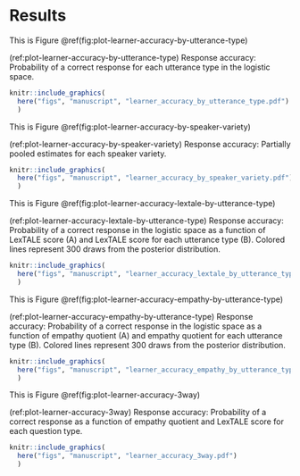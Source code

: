 # Results


This is Figure \@ref(fig:plot-learner-accuracy-by-utterance-type)


(ref:plot-learner-accuracy-by-utterance-type) Response accuracy: Probability of a correct response for each utterance type in the logistic space.

```r
knitr::include_graphics(
  here("figs", "manuscript", "learner_accuracy_by_utterance_type.pdf")
  )
```




This is Figure \@ref(fig:plot-learner-accuracy-by-speaker-variety)

(ref:plot-learner-accuracy-by-speaker-variety) Response accuracy: Partially pooled estimates for each speaker variety.

```r
knitr::include_graphics(
  here("figs", "manuscript", "learner_accuracy_by_speaker_variety.pdf")
  )
```





This is Figure \@ref(fig:plot-learner-accuracy-lextale-by-utterance-type)

(ref:plot-learner-accuracy-lextale-by-utterance-type) Response accuracy: Probability of a correct response in the logistic space as a function of LexTALE score (A) and LexTALE score for each utterance type (B). Colored lines represent 300 draws from the posterior distribution.

```r
knitr::include_graphics(
  here("figs", "manuscript", "learner_accuracy_lextale_by_utterance_type.pdf")
  )
```







This is Figure \@ref(fig:plot-learner-accuracy-empathy-by-utterance-type)

(ref:plot-learner-accuracy-empathy-by-utterance-type) Response accuracy: Probability of a correct response in the logistic space as a function of empathy quotient (A) and empathy quotient for each utterance type (B). Colored lines represent 300 draws from the posterior distribution.

```r
knitr::include_graphics(
  here("figs", "manuscript", "learner_accuracy_empathy_by_utterance_type.pdf")
  )
```





This is Figure \@ref(fig:plot-learner-accuracy-3way)

(ref:plot-learner-accuracy-3way) Response accuracy: Probability of a correct response as a function of empathy quotient and LexTALE score for each question type.

```r
knitr::include_graphics(
  here("figs", "manuscript", "learner_accuracy_3way.pdf")
  )
```


